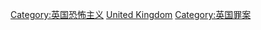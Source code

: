 {{Commonscat|Terrorism in the United Kingdom}}

[[Category:英国恐怖主义|Category:英国恐怖主义]]
[[Category:各国恐怖活动|United Kingdom]]
[[Category:英国罪案|Category:英国罪案]]